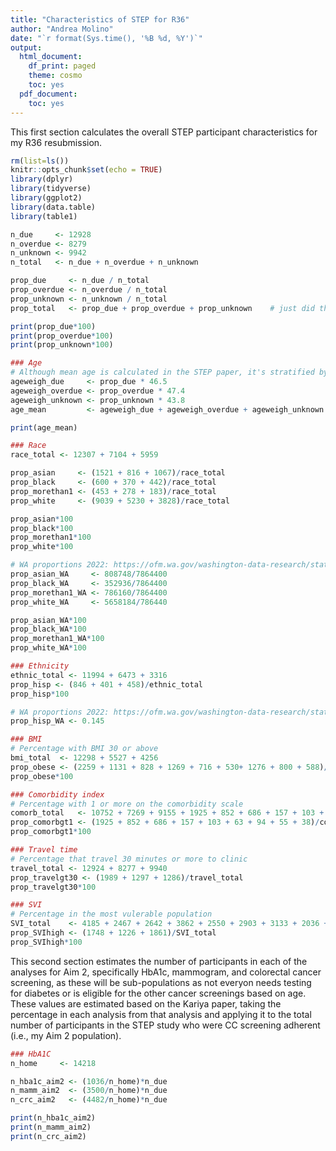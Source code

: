 ```yaml
---
title: "Characteristics of STEP for R36"
author: "Andrea Molino"
date: "`r format(Sys.time(), '%B %d, %Y')`"
output:
  html_document:
    df_print: paged
    theme: cosmo
    toc: yes
  pdf_document:
    toc: yes
---
```


This first section calculates the overall STEP participant characteristics for my R36 resubmission. 

```r
rm(list=ls())
knitr::opts_chunk$set(echo = TRUE)
library(dplyr)
library(tidyverse)
library(ggplot2)
library(data.table)
library(table1)

n_due     <- 12928
n_overdue <- 8279
n_unknown <- 9942
n_total   <- n_due + n_overdue + n_unknown

prop_due     <- n_due / n_total
prop_overdue <- n_overdue / n_total
prop_unknown <- n_unknown / n_total
prop_total   <- prop_due + prop_overdue + prop_unknown    # just did this to verify, must be 1 

print(prop_due*100)
print(prop_overdue*100)
print(prop_unknown*100)


```


```r
### Age
# Although mean age is calculated in the STEP paper, it's stratified by CC history status, and want 1 unifying age mean 
ageweigh_due     <- prop_due * 46.5 
ageweigh_overdue <- prop_overdue * 47.4
ageweigh_unknown <- prop_unknown * 43.8
age_mean         <- ageweigh_due + ageweigh_overdue + ageweigh_unknown

print(age_mean)

```

```r
### Race
race_total <- 12307 + 7104 + 5959

prop_asian     <- (1521 + 816 + 1067)/race_total
prop_black     <- (600 + 370 + 442)/race_total
prop_morethan1 <- (453 + 278 + 183)/race_total
prop_white     <- (9039 + 5230 + 3828)/race_total

prop_asian*100
prop_black*100
prop_morethan1*100
prop_white*100

# WA proportions 2022: https://ofm.wa.gov/washington-data-research/statewide-data/washington-trends/population-changes/population-race
prop_asian_WA     <- 808748/7864400
prop_black_WA     <- 352936/7864400
prop_morethan1_WA <- 786160/7864400
prop_white_WA     <- 5658184/786440

prop_asian_WA*100
prop_black_WA*100
prop_morethan1_WA*100
prop_white_WA*100

```


```r
### Ethnicity 
ethnic_total <- 11994 + 6473 + 3316
prop_hisp <- (846 + 401 + 458)/ethnic_total
prop_hisp*100

# WA proportions 2022: https://ofm.wa.gov/washington-data-research/statewide-data/washington-trends/population-changes/population-hispaniclatino-origin
prop_hisp_WA <- 0.145


```


```r
### BMI 
# Percentage with BMI 30 or above
bmi_total  <- 12298 + 5527 + 4256
prop_obese <- (2259 + 1131 + 828 + 1269 + 716 + 530+ 1276 + 800 + 588)/bmi_total
prop_obese*100

```

```r
### Comorbidity index 
# Percentage with 1 or more on the comorbidity scale 
comorb_total   <- 10752 + 7269 + 9155 + 1925 + 852 + 686 + 157 + 103 + 63 + 94 + 55 + 38
prop_comorbgt1 <- (1925 + 852 + 686 + 157 + 103 + 63 + 94 + 55 + 38)/comorb_total
prop_comorbgt1*100


```


```r
### Travel time 
# Percentage that travel 30 minutes or more to clinic 
travel_total <- 12924 + 8277 + 9940
prop_travelgt30 <- (1989 + 1297 + 1286)/travel_total
prop_travelgt30*100


```


```r
### SVI 
# Percentage in the most vulerable population 
SVI_total    <- 4185 + 2467 + 2642 + 3862 + 2550 + 2903 + 3133 + 2036 + 2536 + 1748 + 1226 + 1861 
prop_SVIhigh <- (1748 + 1226 + 1861)/SVI_total
prop_SVIhigh*100


```


This second section estimates the number of participants in each of the analyses for Aim 2, specifically HbA1c, mammogram, and colorectal cancer screening, as these will be sub-populations as not everyon needs testing for diabetes or is eligible for the other cancer screenings based on age. These values are estimated based on the Kariya paper, taking the percentage in each analysis from that analysis and applying it to the total number of participants in the STEP study who were CC screening adherent (i.e., my Aim 2 population). 


```r
### HbA1C
n_home     <- 14218

n_hba1c_aim2 <- (1036/n_home)*n_due
n_mamm_aim2  <- (3500/n_home)*n_due
n_crc_aim2   <- (4482/n_home)*n_due

print(n_hba1c_aim2)
print(n_mamm_aim2)
print(n_crc_aim2)


```









